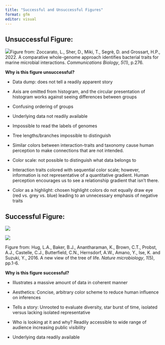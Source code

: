 ```yaml
---
title: "Successful and Unsuccessful Figures"
format: gfm
editor: visual
---
```


## Unsuccessful Figure:

![](images/Compartive_whole_genome-01.webp)Figure from: Zoccarato, L., Sher, D., Miki, T., Segrè, D. and Grossart, H.P., 2022. A comparative whole-genome approach identifies bacterial traits for marine microbial interactions. *Communications Biology*, *5*(1), p.276.

**Why is this figure unsuccessful?**

-   Data dump: does not tell a readily apparent story

-   Axis are omitted from histogram, and the circular presentation of histogram works against seeing differences between groups

-   Confusing ordering of groups

-   Underlying data not readily available

-   Impossible to read the labels of genomes

-   Tree lengths/branches impossible to distinguish

-   Similar colors between interaction-traits and taxonomy cause human perception to make connections that are not intended.

-   Color scale: not possible to distinguish what data belongs to

-   Interaction traits colored with sequential color scale; however, information is not representative of a quantitative gradient. Human perception encourages us to see a relationship gradient that isn't there.

-   Color as a highlight: chosen highlight colors do not equally draw eye (red vs. grey vs. blue) leading to an unnecessary emphasis of negative traits

## Successful Figure:

![](images/Tree_Life-01.jpeg){fig-align="center"}

![](images/Tree_Life-01.jpeg){fig-align="center"}

Figure from: Hug, L.A., Baker, B.J., Anantharaman, K., Brown, C.T., Probst, A.J., Castelle, C.J., Butterfield, C.N., Hernsdorf, A.W., Amano, Y., Ise, K. and Suzuki, Y., 2016. A new view of the tree of life. *Nature microbiology*, *1*(5), pp.1-6.

**Why is this figure successful?**

-   Illustrates a massive amount of data in coherent manner

-   Aesthetics: Concise, arbitrary color scheme to reduce human influence on inferences

-   Tells a story: Unrooted to evaluate diversity, star burst of time, isolated versus lacking isolated representative

-   Who is looking at it and why? Readily accessible to wide range of audience increasing public visibility

-   Underlying data readily available
